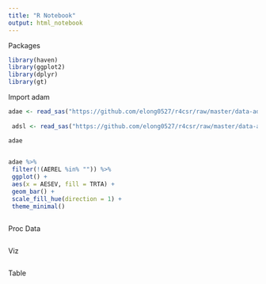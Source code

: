 ```yaml
---
title: "R Notebook"
output: html_notebook
---
```



Packages
```r
library(haven)
library(ggplot2)
library(dplyr)
library(gt)
```
Import adam
```r

adae <- read_sas("https://github.com/elong0527/r4csr/raw/master/data-adam/adae.sas7bdat")
                 
 adsl <- read_sas("https://github.com/elong0527/r4csr/raw/master/data-adam/adsl.sas7bdat")

adae
                 
```

```r

adae %>%
 filter(!(AEREL %in% "")) %>%
 ggplot() +
 aes(x = AESEV, fill = TRTA) +
 geom_bar() +
 scale_fill_hue(direction = 1) +
 theme_minimal()
                
```



Proc Data
```r

```
Viz
```r

```
Table
```r

```
